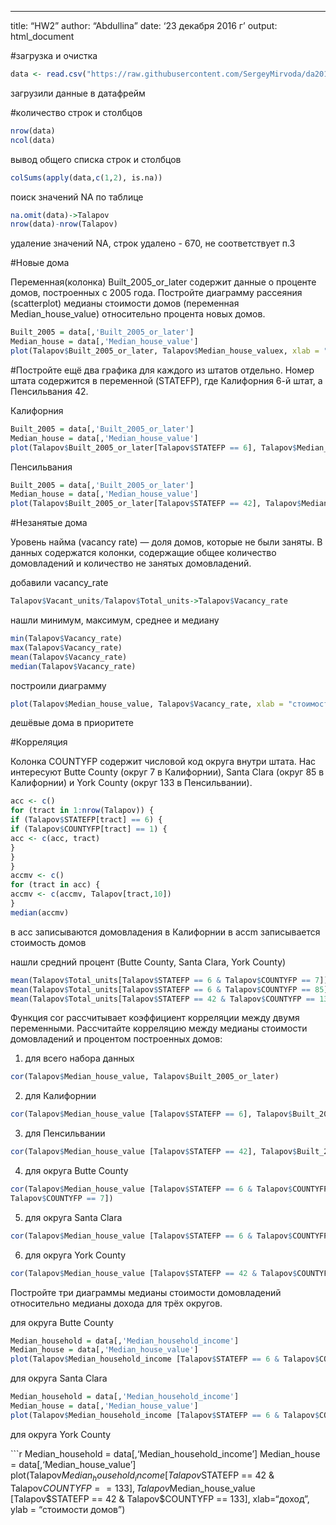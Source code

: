---
title: "HW2"
author: "Abdullina"
date: '23 декабря 2016 г '
output: html_document

#загрузка и очистка 
```r
data <- read.csv("https://raw.githubusercontent.com/SergeyMirvoda/da2016/master/data/calif_penn_2011.csv"); 
``` 
загрузили данные в датафрейм 

#количество строк и столбцов 
```r
nrow(data) 
ncol(data) 
``` 
вывод общего списка строк и столбцов 

```r
colSums(apply(data,c(1,2), is.na)) 
``` 
поиск значений NA по таблице 

```r
na.omit(data)->Talapov 
nrow(data)-nrow(Talapov) 
``` 
удаление значений NA, строк удалено - 670, не соответствует п.3 

#Новые дома 

Переменная(колонка) Built_2005_or_later содержит данные о проценте домов, построенных с 2005 года. Постройте диаграмму рассеяния (scatterplot) медианы стоимости домов (переменная Median_house_value) относительно процента новых домов. 

```r
Built_2005 = data[,'Built_2005_or_later'] 
Median_house = data[,'Median_house_value'] 
plot(Talapov$Built_2005_or_later, Talapov$Median_house_valuex, xlab = "новые дома", ylab = "стоимости домов") 
``` 

#Постройте ещё два графика для каждого из штатов отдельно. Номер штата содержится в переменной (STATEFP), где Калифорния 6-й штат, а Пенсильвания 42. 

Калифорния 

```r
Built_2005 = data[,'Built_2005_or_later'] 
Median_house = data[,'Median_house_value'] 
plot(Talapov$Built_2005_or_later[Talapov$STATEFP == 6], Talapov$Median_house_value [Talapov$STATEFP == 6], xlab = "Процент новых домов", ylab = "Медиана стоимости домов") 
``` 

Пенсильвания 

```r
Built_2005 = data[,'Built_2005_or_later'] 
Median_house = data[,'Median_house_value'] 
plot(Talapov$Built_2005_or_later[Talapov$STATEFP == 42], Talapov$Median_house_value [Talapov$STATEFP == 42], xlab = "Процент новых домов", ylab = "Медиана стоимости домов") 
``` 

#Незанятые дома 

Уровень найма (vacancy rate) — доля домов, которые не были заняты. В данных содержатся колонки, содержащие общее количество домовладений и количество не занятых домовладений. 

добавили vacancy_rate 

```r
Talapov$Vacant_units/Talapov$Total_units->Talapov$Vacancy_rate 
``` 

нашли минимум, максимум, среднее и медиану 

```r
min(Talapov$Vacancy_rate) 
max(Talapov$Vacancy_rate) 
mean(Talapov$Vacancy_rate) 
median(Talapov$Vacancy_rate) 
``` 

построили диаграмму 

```r
plot(Talapov$Median_house_value, Talapov$Vacancy_rate, xlab = "стоимость жилья", ylab = "найм") 
``` 
дешёвые дома в приоритете 

#Корреляция 

Колонка COUNTYFP содержит числовой код округа внутри штата. Нас интересуют Butte County (округ 7 в Калифорнии), Santa Clara (округ 85 в Калифорнии) и York County (округ 133 в Пенсильвании). 

```r
acc <- c() 
for (tract in 1:nrow(Talapov)) { 
if (Talapov$STATEFP[tract] == 6) { 
if (Talapov$COUNTYFP[tract] == 1) { 
acc <- c(acc, tract) 
} 
} 
} 
accmv <- c() 
for (tract in acc) { 
accmv <- c(accmv, Talapov[tract,10]) 
} 
median(accmv) 
``` 
в acc записываются домовладения в Калифорнии 
в acсm записывается стоимость домов 

нашли средний процент (Butte County, Santa Clara, York County) 

```r
mean(Talapov$Total_units[Talapov$STATEFP == 6 & Talapov$COUNTYFP == 7]) 
mean(Talapov$Total_units[Talapov$STATEFP == 6 & Talapov$COUNTYFP == 85]) 
mean(Talapov$Total_units[Talapov$STATEFP == 42 & Talapov$COUNTYFP == 133]) 
``` 

Функция cor рассчитывает коэффициент корреляции между двумя переменными. Рассчитайте корреляцию между медианы стоимости домовладений и процентом построенных домов: 

1) для всего набора данных 

```r
cor(Talapov$Median_house_value, Talapov$Built_2005_or_later) 
``` 

2) для Калифорнии 

```r
cor(Talapov$Median_house_value [Talapov$STATEFP == 6], Talapov$Built_2005_or_later [Talapov$STATEFP == 6]) 
``` 

3) для Пенсильвании 

```r
cor(Talapov$Median_house_value [Talapov$STATEFP == 42], Talapov$Built_2005_or_later [Talapov$STATEFP == 42]) 
``` 

4) для округа Butte County 

```r
cor(Talapov$Median_house_value [Talapov$STATEFP == 6 & Talapov$COUNTYFP == 7], Talapov$Built_2005_or_later [Talapov$STATEFP == 6 &
Talapov$COUNTYFP == 7]) 
``` 

5) для округа Santa Clara 

```r
cor(Talapov$Median_house_value [Talapov$STATEFP == 6 & Talapov$COUNTYFP == 85], Talapov$Built_2005_or_later [Talapov$STATEFP == 6 & Talapov$COUNTYFP == 85]) 
``` 

6) для округа York County 

```r
cor(Talapov$Median_house_value [Talapov$STATEFP == 42 & Talapov$COUNTYFP == 133], Talapov$Built_2005_or_later [Talapov$STATEFP == 42 & Talapov$COUNTYFP == 133]) 
``` 

Постройте три диаграммы медианы стоимости домовладений относительно медианы дохода для трёх округов. 

для округа Butte County 

```r
Median_household = data[,'Median_household_income'] 
Median_house = data[,'Median_house_value'] 
plot(Talapov$Median_household_income [Talapov$STATEFP == 6 & Talapov$COUNTYFP == 7], Talapov$Median_house_value [Talapov$STATEFP == 6 & Talapov$COUNTYFP == 7], xlab="доход", ylab = "стоимость домов") 
``` 

для округа Santa Clara 

```r
Median_household = data[,'Median_household_income'] 
Median_house = data[,'Median_house_value'] 
plot(Talapov$Median_household_income [Talapov$STATEFP == 6 & Talapov$COUNTYFP == 85], Talapov$Median_house_value [Talapov$STATEFP == 6 & Talapov$COUNTYFP == 85], xlab="доход", ylab = "стоимость домов") 
``` 

для округа York County 

```r
Median_household = data[,'Median_household_income'] 
Median_house = data[,'Median_house_value'] 
plot(Talapov$Median_household_income [Talapov$STATEFP == 42 & Talapov$COUNTYFP == 133], Talapov$Median_house_value [Talapov$STATEFP == 42 & Talapov$COUNTYFP == 133], xlab="доход", ylab = "стоимости домов")